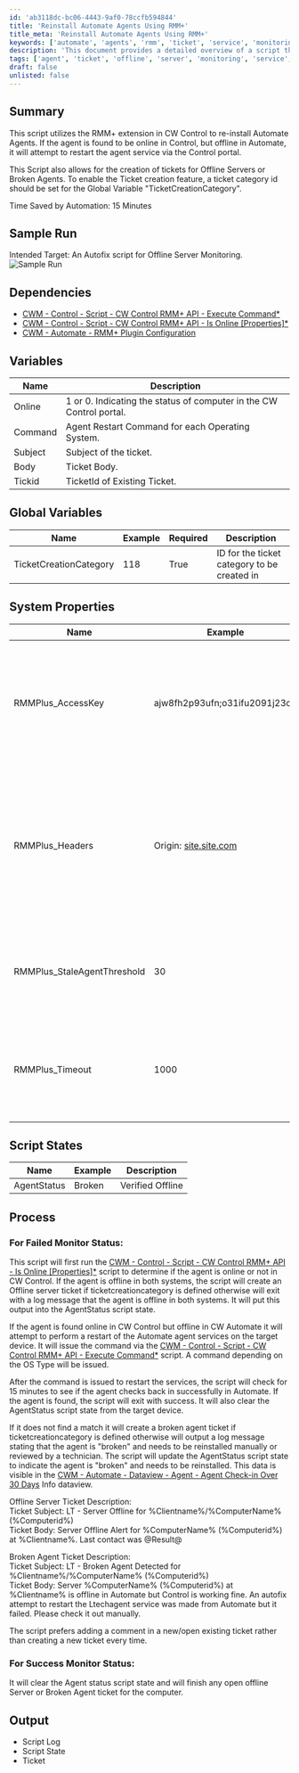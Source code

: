 ```yaml
---
id: 'ab3118dc-bc06-4443-9af0-78ccfb594844'
title: 'Reinstall Automate Agents Using RMM+'
title_meta: 'Reinstall Automate Agents Using RMM+'
keywords: ['automate', 'agents', 'rmm', 'ticket', 'service', 'monitoring', 'offline', 'control']
description: 'This document provides a detailed overview of a script that utilizes the RMM+ extension in CW Control to reinstall Automate Agents. It addresses scenarios where agents are online in Control but offline in Automate, and includes functionality for creating tickets for offline servers or broken agents. The script aims to enhance efficiency by automating the agent restart process and ticket creation for better monitoring and management.'
tags: ['agent', 'ticket', 'offline', 'server', 'monitoring', 'service', 'control', 'automation']
draft: false
unlisted: false
---
```

## Summary

This script utilizes the RMM+ extension in CW Control to re-install Automate Agents. If the agent is found to be online in Control, but offline in Automate, it will attempt to restart the agent service via the Control portal.  

This Script also allows for the creation of tickets for Offline Servers or Broken Agents. To enable the Ticket creation feature, a ticket category id should be set for the Global Variable "TicketCreationCategory".  

Time Saved by Automation: 15 Minutes

## Sample Run

Intended Target: An Autofix script for Offline Server Monitoring.  
![Sample Run](../../../static/img/ScreenConnect---Offline-Agent-Remediation-Autofix,RMM+/image_1.png)

## Dependencies

- [CWM - Control - Script - CW Control RMM+ API - Execute Command*](https://proval.itglue.com/DOC-5078775-8141008) 
- [CWM - Control - Script - CW Control RMM+ API - Is Online [Properties]*](https://proval.itglue.com/DOC-5078775-8143436)
- [CWM - Automate - RMM+ Plugin Configuration](https://proval.itglue.com/DOC-5078775-9770217) 

## Variables

| Name    | Description                                                     |
|---------|-----------------------------------------------------------------|
| Online  | 1 or 0. Indicating the status of computer in the CW Control portal. |
| Command | Agent Restart Command for each Operating System.                |
| Subject | Subject of the ticket.                                         |
| Body    | Ticket Body.                                                  |
| Tickid  | TicketId of Existing Ticket.                                   |

## Global Variables

| **Name**                  | **Example** | **Required** | **Description**                                |
|---------------------------|-------------|--------------|------------------------------------------------|
| TicketCreationCategory     | 118         | True         | ID for the ticket category to be created in    |

## System Properties

| Name                          | Example                            | Required | Description                                                                                                                                       |
|-------------------------------|------------------------------------|----------|---------------------------------------------------------------------------------------------------------------------------------------------------|
| RMMPlus_AccessKey             | ajw8fh2p93ufn;o31ifu2091j23oif    | True     | This is the key set up in the CW Control RMM+ Plugin so Automate can reach out to gain access to the API.                                       |
| RMMPlus_Headers               | Origin: [site.site.com](http://site.site.com/) | True     | This is the URL (without http/https) for the CW Control server. This value needs to match the value in the RMM+ Plugin configuration in CW Control. |
| RMMPlus_StaleAgentThreshold   | 30                                 | True     | The number of days to indicate what a "stale" agent is to the scripts. 30 is the default.                                                       |
| RMMPlus_Timeout               | 1000                               | True     | The default timeout for commands runs via RMM+ through Automate. 1000 is the default.                                                          |

## Script States

| Name        | Example                      | Description                                                                                                                                                             |
|-------------|------------------------------|-------------------------------------------------------------------------------------------------------------------------------------------------------------------------|
| AgentStatus | Broken | Verified Offline | This script state is used for the dataview: [CWM - Automate - Dataview - Agent - Agent Check-in Over 30 Days](https://proval.itglue.com/DOC-5078775-7998522) and will display the results of this autofix. |

## Process

### For Failed Monitor Status: 

This script will first run the [CWM - Control - Script - CW Control RMM+ API - Is Online [Properties]*](https://proval.itglue.com/DOC-5078775-8143436) script to determine if the agent is online or not in CW Control. If the agent is offline in both systems, the script will create an Offline server ticket if ticketcreationcategory is defined otherwise will exit with a log message that the agent is offline in both systems. It will put this output into the AgentStatus script state.  

If the agent is found online in CW Control but offline in CW Automate it will attempt to perform a restart of the Automate agent services on the target device. It will issue the command via the [CWM - Control - Script - CW Control RMM+ API - Execute Command*](https://proval.itglue.com/DOC-5078775-8141008) script. A command depending on the OS Type will be issued.  

After the command is issued to restart the services, the script will check for 15 minutes to see if the agent checks back in successfully in Automate. If the agent is found, the script will exit with success. It will also clear the AgentStatus script state from the target device.  

If it does not find a match it will create a broken agent ticket if ticketcreationcategory is defined otherwise will output a log message stating that the agent is "broken" and needs to be reinstalled manually or reviewed by a technician. The script will update the AgentStatus script state to indicate the agent is "broken" and needs to be reinstalled. This data is visible in the [CWM - Automate - Dataview - Agent - Agent Check-in Over 30 Days](https://proval.itglue.com/DOC-5078775-7998522) Info dataview.  

Offline Server Ticket Description:  
Ticket Subject: LT - Server Offline for %Clientname%/%ComputerName% (%Computerid%)  
Ticket Body: Server Offline Alert for %ComputerName% (%Computerid%) at %Clientname%. Last contact was @Result@  

Broken Agent Ticket Description:  
Ticket Subject: LT - Broken Agent Detected for %Clientname%/%ComputerName% (%Computerid%)  
Ticket Body: Server %ComputerName% (%Computerid%) at %Clientname% is offline in Automate but Control is working fine. An autofix attempt to restart the Ltechagent service was made from Automate but it failed. Please check it out manually.  

The script prefers adding a comment in a new/open existing ticket rather than creating a new ticket every time.  

### For Success Monitor Status:

It will clear the Agent status script state and will finish any open offline Server or Broken Agent ticket for the computer.

## Output

- Script Log
- Script State
- Ticket












